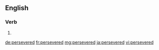 ==English==

===Verb===
{{head|en|verb form}}

# {{en-past of|persevere}}

[[de:persevered]]
[[fr:persevered]]
[[mg:persevered]]
[[ja:persevered]]
[[vi:persevered]]